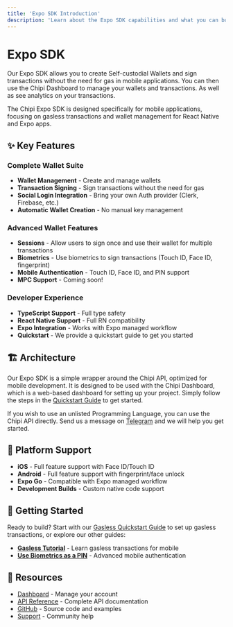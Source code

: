 ```yaml
---
title: 'Expo SDK Introduction'
description: 'Learn about the Expo SDK capabilities and what you can build with it'
---
```


# Expo SDK

Our Expo SDK allows you to create Self-custodial Wallets and sign transactions
without the need for gas in mobile applications. 
You can then use the Chipi Dashboard to manage your wallets and transactions. 
As well as see analytics on your transactions. 

The Chipi Expo SDK is designed specifically for mobile applications, focusing on gasless transactions and wallet management for React Native and Expo apps.

## ✨ Key Features

### Complete Wallet Suite

- **Wallet Management** - Create and manage wallets
- **Transaction Signing** - Sign transactions without the need for gas
- **Social Login Integration** - Bring your own Auth provider (Clerk, Firebase, etc.)
- **Automatic Wallet Creation** - No manual key management

### Advanced Wallet Features

- **Sessions** - Allow users to sign once and use their wallet for multiple transactions
- **Biometrics** - Use biometrics to sign transactions (Touch ID, Face ID, fingerprint)
- **Mobile Authentication** - Touch ID, Face ID, and PIN support
- **MPC Support** - Coming soon!

### Developer Experience
- **TypeScript Support** - Full type safety
- **React Native Support** - Full RN compatibility
- **Expo Integration** - Works with Expo managed workflow
- **Quickstart** - We provide a quickstart guide to get you started

## 🏗️ Architecture

Our Expo SDK is a simple wrapper around the Chipi API, optimized for mobile development.
It is designed to be used with the Chipi Dashboard,
which is a web-based dashboard for setting up your project.
Simply follow the steps in the [Quickstart Guide](/sdk/expo/gasless) to get started.

If you wish to use an unlisted Programming Language, you can use the Chipi API directly.
Send us a message on [Telegram](https://t.me/+e2qjHEOwImkyZDVh) and we will help you get started.

## 📱 Platform Support

- **iOS** - Full feature support with Face ID/Touch ID
- **Android** - Full feature support with fingerprint/face unlock
- **Expo Go** - Compatible with Expo managed workflow
- **Development Builds** - Custom native code support

## 🚦 Getting Started

Ready to build? Start with our [Gasless Quickstart Guide](/sdk/expo/gasless) to set up gasless transactions, or explore our other guides:

- **[Gasless Tutorial](/sdk/expo/gasless-tutorial)** - Learn gasless transactions for mobile
- **[Use Biometrics as a PIN](/sdk/expo/use-biometrics)** - Advanced mobile authentication

## 🔗 Resources

- [Dashboard](https://dashboard.chipipay.com/) - Manage your account
- [API Reference](/sdk/api/quickstart) - Complete API documentation
- [GitHub](https://github.com/chipi-pay) - Source code and examples
- [Support](https://t.me/+e2qjHEOwImkyZDVh) - Community help 